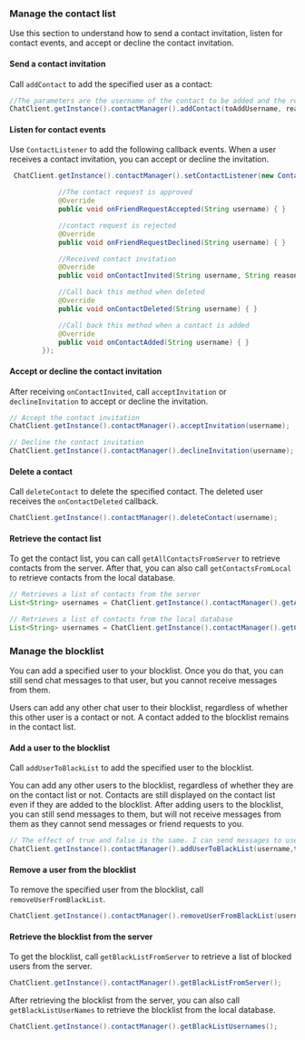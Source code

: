 <PlatformWrapper platform="android">

### Manage the contact list

Use this section to understand how to send a contact invitation, listen for contact events, and accept or decline the contact invitation.

#### Send a contact invitation

Call `addContact` to add the specified user as a contact:

```java
//The parameters are the username of the contact to be added and the reason for adding
ChatClient.getInstance().contactManager().addContact(toAddUsername, reason);
```

#### Listen for contact events

Use `ContactListener` to add the following callback events. When a user receives a contact invitation, you can accept or decline the invitation. 

```java
 ChatClient.getInstance().contactManager().setContactListener(new ContactListener() {

            //The contact request is approved
            @Override
            public void onFriendRequestAccepted(String username) { }

            //contact request is rejected
            @Override
            public void onFriendRequestDeclined(String username) { }

            //Received contact invitation
            @Override
            public void onContactInvited(String username, String reason) { }

            //Call back this method when deleted
            @Override
            public void onContactDeleted(String username) { }

            //Call back this method when a contact is added
            @Override
            public void onContactAdded(String username) { }
        });
```

#### Accept or decline the contact invitation

After receiving `onContactInvited`, call `acceptInvitation` or `declineInvitation` to accept or decline the invitation.

```java
// Accept the contact invitation
ChatClient.getInstance().contactManager().acceptInvitation(username);

// Decline the contact invitation
ChatClient.getInstance().contactManager().declineInvitation(username);
```

#### Delete a contact

Call `deleteContact` to delete the specified contact. The deleted user receives the `onContactDeleted` callback.

```java
ChatClient.getInstance().contactManager().deleteContact(username);
```

#### Retrieve the contact list

To get the contact list, you can call `getAllContactsFromServer` to retrieve contacts from the server. After that, you can also call `getContactsFromLocal` to retrieve contacts from the local database.

```java
// Retrieves a list of contacts from the server
List<String> usernames = ChatClient.getInstance().contactManager().getAllContactsFromServer();

// Retrieves a list of contacts from the local database
List<String> usernames = ChatClient.getInstance().contactManager().getContactsFromLocal
```

### Manage the blocklist

You can add a specified user to your blocklist. Once you do that, you can still send chat messages to that user, but you cannot receive messages from them.

<div class="note alert">Users can add any other chat user to their blocklist, regardless of whether this other user is a contact or not. A contact added to the blocklist remains in the contact list.</div>

#### Add a user to the blocklist

Call `addUserToBlackList` to add the specified user to the blocklist.

You can add any other users to the blocklist, regardless of whether they are on the contact list or not. Contacts are still displayed on the contact list even if they are added to the blocklist. After adding users to the blocklist,  you can still send messages to them, but will not receive messages from them as they cannot send messages or friend requests to you.

```java
// The effect of true and false is the same. I can send messages to users on the blacklist, but I cannot receive them when they send me messages.
ChatClient.getInstance().contactManager().addUserToBlackList(username,true);
```


#### Remove a user from the blocklist

To remove the specified user from the blocklist, call `removeUserFromBlackList`.

```java
ChatClient.getInstance().contactManager().removeUserFromBlackList(username);
```

#### Retrieve the blocklist from the server

To get the blocklist, call `getBlackListFromServer` to retrieve a list of blocked users from the server.

```java
ChatClient.getInstance().contactManager().getBlackListFromServer();
```

After retrieving the blocklist from the server, you can also call `getBlackListUserNames` to retrieve the blocklist from the local database.

```java
ChatClient.getInstance().contactManager().getBlackListUsernames();
```

</PlatformWrapper>